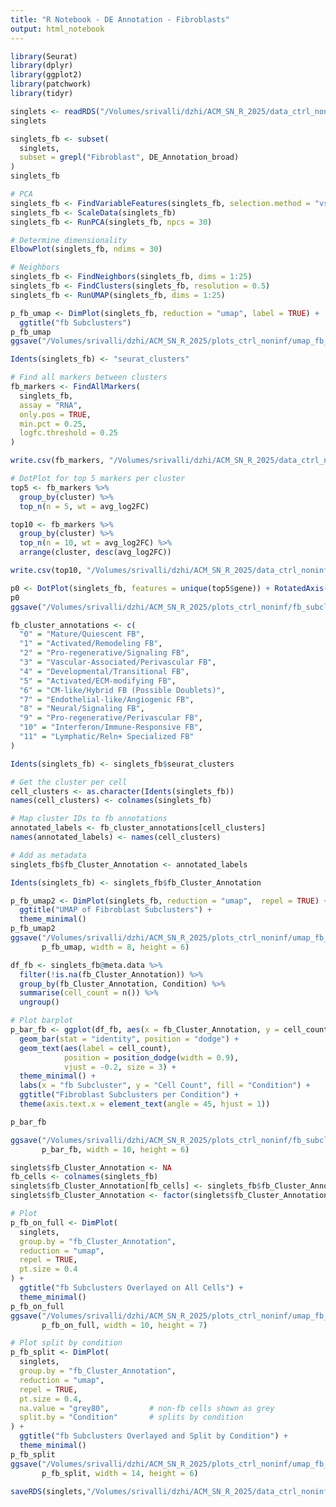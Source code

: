 ```yaml
---
title: "R Notebook - DE Annotation - Fibroblasts"
output: html_notebook
---
```


```r
library(Seurat)
library(dplyr)
library(ggplot2)
library(patchwork)
library(tidyr)
```

```r
singlets <- readRDS("/Volumes/srivalli/dzhi/ACM_SN_R_2025/data_ctrl_noninf/singlets_de_annotated.rds")
singlets
```

```r
singlets_fb <- subset(
  singlets,
  subset = grepl("Fibroblast", DE_Annotation_broad)
)
singlets_fb
```
```r
# PCA
singlets_fb <- FindVariableFeatures(singlets_fb, selection.method = "vst", nfeatures = 3000)
singlets_fb <- ScaleData(singlets_fb)
singlets_fb <- RunPCA(singlets_fb, npcs = 30)

# Determine dimensionality
ElbowPlot(singlets_fb, ndims = 30)
```

```r
# Neighbors
singlets_fb <- FindNeighbors(singlets_fb, dims = 1:25)
singlets_fb <- FindClusters(singlets_fb, resolution = 0.5)  
singlets_fb <- RunUMAP(singlets_fb, dims = 1:25)
```

```r
p_fb_umap <- DimPlot(singlets_fb, reduction = "umap", label = TRUE) +
  ggtitle("fb Subclusters")
p_fb_umap
ggsave("/Volumes/srivalli/dzhi/ACM_SN_R_2025/plots_ctrl_noninf/umap_fb_subclusters.png", p_fb_umap, width = 8, height = 6)
```

```r
Idents(singlets_fb) <- "seurat_clusters"

# Find all markers between clusters
fb_markers <- FindAllMarkers(
  singlets_fb,
  assay = "RNA",
  only.pos = TRUE,
  min.pct = 0.25,
  logfc.threshold = 0.25
)
```

```r
write.csv(fb_markers, "/Volumes/srivalli/dzhi/ACM_SN_R_2025/data_ctrl_noninf/fb_subcluster_markers.csv")

# DotPlot for top 5 markers per cluster
top5 <- fb_markers %>%
  group_by(cluster) %>%
  top_n(n = 5, wt = avg_log2FC)

top10 <- fb_markers %>%
  group_by(cluster) %>%
  top_n(n = 10, wt = avg_log2FC) %>%
  arrange(cluster, desc(avg_log2FC))

write.csv(top10, "/Volumes/srivalli/dzhi/ACM_SN_R_2025/data_ctrl_noninf/Top10_fb_Subcluster_Markers.csv", row.names = FALSE)

p0 <- DotPlot(singlets_fb, features = unique(top5$gene)) + RotatedAxis()
p0
ggsave("/Volumes/srivalli/dzhi/ACM_SN_R_2025/plots_ctrl_noninf/fb_subcluster_markers.png",p0,height = 10, width = 20)
```

```r
fb_cluster_annotations <- c(
  "0" = "Mature/Quiescent FB",
  "1" = "Activated/Remodeling FB",
  "2" = "Pro-regenerative/Signaling FB",
  "3" = "Vascular-Associated/Perivascular FB",
  "4" = "Developmental/Transitional FB",
  "5" = "Activated/ECM-modifying FB",
  "6" = "CM-like/Hybrid FB (Possible Doublets)",
  "7" = "Endothelial-like/Angiogenic FB",
  "8" = "Neural/Signaling FB",
  "9" = "Pro-regenerative/Perivascular FB",
  "10" = "Interferon/Immune-Responsive FB",
  "11" = "Lymphatic/Reln+ Specialized FB"
)
```

```r
Idents(singlets_fb) <- singlets_fb$seurat_clusters

# Get the cluster per cell
cell_clusters <- as.character(Idents(singlets_fb))
names(cell_clusters) <- colnames(singlets_fb)

# Map cluster IDs to fb annotations
annotated_labels <- fb_cluster_annotations[cell_clusters]
names(annotated_labels) <- names(cell_clusters)

# Add as metadata
singlets_fb$fb_Cluster_Annotation <- annotated_labels
```

```r
Idents(singlets_fb) <- singlets_fb$fb_Cluster_Annotation

p_fb_umap2 <- DimPlot(singlets_fb, reduction = "umap",  repel = TRUE) +
  ggtitle("UMAP of Fibroblast Subclusters") +
  theme_minimal()
p_fb_umap2
ggsave("/Volumes/srivalli/dzhi/ACM_SN_R_2025/plots_ctrl_noninf/umap_fb_anno.png",
       p_fb_umap, width = 8, height = 6)
```

```r
df_fb <- singlets_fb@meta.data %>%
  filter(!is.na(fb_Cluster_Annotation)) %>%
  group_by(fb_Cluster_Annotation, Condition) %>%
  summarise(cell_count = n()) %>%
  ungroup()

# Plot barplot
p_bar_fb <- ggplot(df_fb, aes(x = fb_Cluster_Annotation, y = cell_count, fill = Condition)) +
  geom_bar(stat = "identity", position = "dodge") +
  geom_text(aes(label = cell_count), 
            position = position_dodge(width = 0.9), 
            vjust = -0.2, size = 3) +
  theme_minimal() +
  labs(x = "fb Subcluster", y = "Cell Count", fill = "Condition") +
  ggtitle("Fibroblast Subclusters per Condition") +
  theme(axis.text.x = element_text(angle = 45, hjust = 1))

p_bar_fb

ggsave("/Volumes/srivalli/dzhi/ACM_SN_R_2025/plots_ctrl_noninf/fb_subcluster_barplot.png",
       p_bar_fb, width = 10, height = 6)
```

```r
singlets$fb_Cluster_Annotation <- NA
fb_cells <- colnames(singlets_fb)
singlets$fb_Cluster_Annotation[fb_cells] <- singlets_fb$fb_Cluster_Annotation
singlets$fb_Cluster_Annotation <- factor(singlets$fb_Cluster_Annotation)

# Plot
p_fb_on_full <- DimPlot(
  singlets,
  group.by = "fb_Cluster_Annotation",
  reduction = "umap",
  repel = TRUE,
  pt.size = 0.4
) + 
  ggtitle("fb Subclusters Overlayed on All Cells") +
  theme_minimal()
p_fb_on_full
ggsave("/Volumes/srivalli/dzhi/ACM_SN_R_2025/plots_ctrl_noninf/umap_fb_clusters_on_all_cells.png",
       p_fb_on_full, width = 10, height = 7)

```

```r
# Plot split by condition
p_fb_split <- DimPlot(
  singlets,
  group.by = "fb_Cluster_Annotation",
  reduction = "umap",
  repel = TRUE,
  pt.size = 0.4,
  na.value = "grey80",         # non-fb cells shown as grey
  split.by = "Condition"       # splits by condition
) +
  ggtitle("fb Subclusters Overlayed and Split by Condition") +
  theme_minimal()
p_fb_split
ggsave("/Volumes/srivalli/dzhi/ACM_SN_R_2025/plots_ctrl_noninf/umap_fb_clusters_split_by_condition.png",
       p_fb_split, width = 14, height = 6)
```

```r
saveRDS(singlets,"/Volumes/srivalli/dzhi/ACM_SN_R_2025/data_ctrl_noninf/singlets_fb_anno.rds")
```